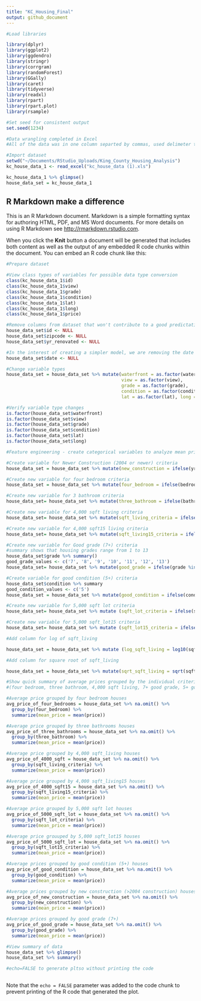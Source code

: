 ```yaml
---
title: "KC_Housing_Final"
output: github_document
---
```


```r
#Load libraries

library(dplyr)
library(ggplot2)
library(ggdendro)
library(stringr)
library(corrgram)
library(randomForest)
library(GGally)
library(caret)
library(tidyverse)
library(readxl)
library(rpart)
library(rpart.plot)
library(rsample)

#Set seed for consistent output
set.seed(1234)

#Data wrangling completed in Excel
#All of the data was in one column separted by commas, used delimeter to separate the values into their individual columns

#Import dataset
setwd("~/Documents/RStudio_Uploads/King_County_Housing_Analysis")
kc_house_data_1 <- read_excel("kc_house_data (1).xls")

kc_house_data_1 %>% glimpse()
house_data_set = kc_house_data_1

```

## R Markdown   make a difference

This is an R Markdown document. Markdown is a simple formatting syntax for authoring HTML, PDF, and MS Word documents. For more details on using R Markdown see <http://rmarkdown.rstudio.com>.

When you click the **Knit** button a document will be generated that includes both content as well as the output of any embedded R code chunks within the document. You can embed an R code chunk like this:

```r
#Prepare dataset

#View class types of variables for possible data type conversion
class(kc_house_data_1$id)
class(kc_house_data_1$view)
class(kc_house_data_1$grade)
class(kc_house_data_1$condition)
class(kc_house_data_1$lat)
class(kc_house_data_1$long)
class(kc_house_data_1$price)

#Remove columns from dataset that won't contribute to a good predictation model
house_data_set$id <- NULL
house_data_set$zipcode <- NULL
house_data_set$yr_renovated <- NULL

#In the interest of creating a simpler model, we are removing the date from the dataset and not look at seasonal trends
house_data_set$date <- NULL

#Change variable types
house_data_set = house_data_set %>% mutate(waterfront = as.factor(waterfront),
                                           view = as.factor(view),
                                           grade = as.factor(grade), 
                                           condition = as.factor(condition), 
                                           lat = as.factor(lat), long = as.factor(long))

#Verify variable type changes
is.factor(house_data_set$waterfront)
is.factor(house_data_set$view)
is.factor(house_data_set$grade)
is.factor(house_data_set$condition)
is.factor(house_data_set$lat)
is.factor(house_data_set$long)
```

```r

#Feature engineering - create categorical variables to analyze mean price against various criteria in the dataset.

#Create variable for Newer Construction (2004 or newer) criteria
house_data_set = house_data_set %>% mutate(new_construction = ifelse(yr_built >= 2004, TRUE, FALSE))

#Create new variable for four bedroom criteria
house_data_set = house_data_set %>% mutate(four_bedroom = ifelse(bedrooms >= 4, TRUE, FALSE))

#Create new variable for 3 bathroom criteria
house_data_set= house_data_set %>% mutate(three_bathroom = ifelse(bathrooms >= 3.00, TRUE, FALSE))

#Create new variable for 4,000 sqft living criteria
house_data_set= house_data_set %>% mutate(sqft_living_criteria = ifelse(sqft_living >= 4000, TRUE, FALSE))

#Create new variable for 4,000 sqft15 living criteria
house_data_set= house_data_set %>% mutate(sqft_living15_criteria = ifelse(sqft_living15 >= 4000, TRUE, FALSE))

#Create new variable for Good grade (7+) criteria
#summary shows that housing grades range from 1 to 13
house_data_set$grade %>% summary()
good_grade_values <- c('7', '8', '9', '10', '11', '12', '13')
house_data_set= house_data_set %>% mutate(good_grade = ifelse(grade %in% good_grade_values, TRUE, FALSE))

#Create variable for good condition (5+) criteria
house_data_set$condition %>% summary
good_condition_values <- c('5')
house_data_set = house_data_set %>% mutate(good_condition = ifelse(condition %in% good_condition_values, TRUE, FALSE))

#Create new variable for 5,000 sqft lot criteria
house_data_set= house_data_set %>% mutate (sqft_lot_criteria = ifelse(sqft_lot >= 5000, TRUE, FALSE))

#Create new variable for 5,000 sqft_lot15 criteria
house_data_set= house_data_set %>% mutate (sqft_lot15_criteria = ifelse(sqft_lot15 >= 5000, TRUE, FALSE))

#Add column for log of sqft_living

house_data_set = house_data_set %>% mutate (log_sqft_living = log10(sqft_living))

#Add column for square root of sqft_living

house_data_set = house_data_set %>% mutate(sqrt_sqft_living = sqrt(sqft_living))

```

```r

#Show quick summary of average prices grouped by the individual criteria above 
#(four bedroom, three bathroom, 4,000 sqft living, 7+ good grade, 5+ good condition, & 5,000 sqft lot)

#Average price grouped by four bedroom houses
avg_price_of_four_bedrooms = house_data_set %>% na.omit() %>% 
  group_by(four_bedroom) %>% 
  summarize(mean_price = mean(price))

#Average price grouped by three bathrooms houses
avg_price_of_three_bathrooms = house_data_set %>% na.omit() %>%
  group_by(three_bathroom) %>% 
  summarize(mean_price = mean(price)) 

#Average price grouped by 4,000 sqft_living houses
avg_price_of_4000_sqft = house_data_set %>% na.omit() %>%
  group_by(sqft_living_criteria) %>% 
  summarize(mean_price = mean(price)) 

#Average price grouped by 4,000 sqft_living15 houses
avg_price_of_4000_sqft15 = house_data_set %>% na.omit() %>%
  group_by(sqft_living15_criteria) %>% 
  summarize(mean_price = mean(price)) 

#Average price grouped by 5,000 sqft lot houses
avg_price_of_5000_sqft_lot = house_data_set %>% na.omit() %>%
  group_by(sqft_lot_criteria) %>% 
  summarize(mean_price = mean(price)) 

#Average price grouuped by 5,000 sqft_lot15 houses
avg_price_of_5000_sqft_lot = house_data_set %>% na.omit() %>%
  group_by(sqft_lot15_criteria) %>% 
  summarize(mean_price = mean(price)) 

#Average prices grouped by good condition (5+) houses
avg_price_of_good_condition = house_data_set %>% na.omit() %>%
  group_by(good_condition) %>% 
  summarize(mean_price = mean(price)) 

#Average prices grouped by new construction (>2004 construction) houses
avg_price_of_new_construction = house_data_set %>% na.omit() %>%
  group_by(new_construction) %>% 
  summarize(mean_price = mean(price)) 

#Average prices grouped by good grade (7+)
avg_price_of_good_grade = house_data_set %>% na.omit() %>%
  group_by(good_grade) %>% 
  summarize(mean_price = mean(price)) 

#View summary of data
house_data_set %>% glimpse()
house_data_set %>% summary()

```



```r

#echo=FALSE to generate pltso without printing the code



```

Note that the `echo = FALSE` parameter was added to the code chunk to prevent printing of the R code that generated the plot.
